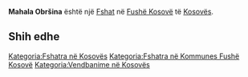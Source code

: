 {{Fshat në Kosovës
 | Emri                = Mahala Obršina
| srp_N_name = Mahala Obršina
| srp_N_FULL_NAME_RO = Mahala Obršina
| srp_N_FULL_NAME_ND_RO = Mahala Obrsina
| srp_N_SORT_NAME_RG = MAHALAOBRSINA
| srp_N_FULL_NAME_RG = Mahala Obršina
| srp_N_FULL_NAME_ND_RG = Mahala Obrsina

 | Emri (Rasa dhanore) = 
 | Figura              = 
 | Shteti              = Kosovo
 | Komuna              = Fushë Kosovë
 | Kodi postar         = 
 | Sipërfaqja          = 

 | Popullsia           = 

 | Regj. i popullsisë  = 
 | Dend. e popullsisë  = 
 | Faqja zyrtare       = 
 <!--- Koordinatat ----> 
 | Gjerësia            = 42.676667
 | Gjatësia            = 21.570833
 | Lartësia            = 
}}
'''Mahala Obršina''' është një [[Fshat]] në [[Fushë Kosovë]] të [[Kosovës]].

<!-- == Gjeografia == -->
<!-- == Historia == -->
<!-- == Demografia == -->
== Shih edhe ==
{{Komuna Fushë Kosovë}}
{{Kosovo-Administrata-Cung}}

[[Kategoria:Fshatra në Kosovës]]
[[Kategoria:Fshatra në Kommunes Fushë Kosovë]]
[[Kategoria:Vendbanime në Kosovës]]
